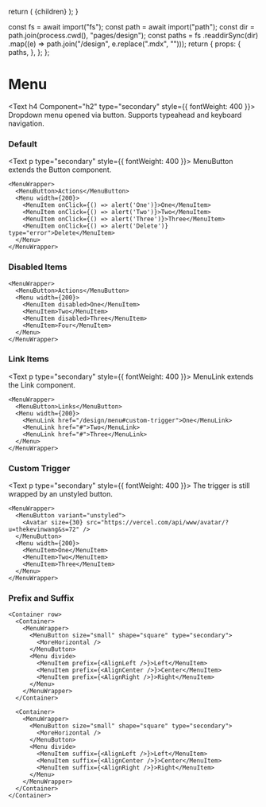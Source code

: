 
  return (
    <DesignLayout paths={paths}>
      <DesignLayoutInner>{children}</DesignLayoutInner>
    </DesignLayout>
  );
}

  const fs = await import("fs");
  const path = await import("path");
  const dir = path.join(process.cwd(), "pages/design");
  const paths = fs
    .readdirSync(dir)
    .map((e) => path.join("/design", e.replace(".mdx", "")));
  return {
    props: {
      paths,
    },
  };
};

# Menu

<Text h4 Component="h2" type="secondary" style={{ fontWeight: 400 }}>
  Dropdown menu opened via button. Supports typeahead and keyboard navigation.
</Text>

<Spacer y={2} />

### Default

<Text p type="secondary" style={{ fontWeight: 400 }}>
  MenuButton extends the <Link href="/design/button">Button component</Link>.
</Text>

```
<MenuWrapper>
  <MenuButton>Actions</MenuButton>
  <Menu width={200}>
    <MenuItem onClick={() => alert('One')}>One</MenuItem>
    <MenuItem onClick={() => alert('Two')}>Two</MenuItem>
    <MenuItem onClick={() => alert('Three')}>Three</MenuItem>
    <MenuItem onClick={() => alert('Delete')} type="error">Delete</MenuItem>
  </Menu>
</MenuWrapper>
```

<Spacer y={2} />

### Disabled Items

```
<MenuWrapper>
  <MenuButton>Actions</MenuButton>
  <Menu width={200}>
    <MenuItem disabled>One</MenuItem>
    <MenuItem>Two</MenuItem>
    <MenuItem disabled>Three</MenuItem>
    <MenuItem>Four</MenuItem>
  </Menu>
</MenuWrapper>
```

<Spacer y={2} />

### Link Items

<Text p type="secondary" style={{ fontWeight: 400 }}>
  MenuLink extends the <Link href="/design/link">Link component</Link>.
</Text>

```
<MenuWrapper>
  <MenuButton>Links</MenuButton>
  <Menu width={200}>
    <MenuLink href="/design/menu#custom-trigger">One</MenuLink>
    <MenuLink href="#">Two</MenuLink>
    <MenuLink href="#">Three</MenuLink>
  </Menu>
</MenuWrapper>
```

<Spacer y={2} />

### Custom Trigger

<Text p type="secondary" style={{ fontWeight: 400 }}>
  The trigger is still wrapped by an unstyled button.
</Text>

```
<MenuWrapper>
  <MenuButton variant="unstyled">
    <Avatar size={30} src="https://vercel.com/api/www/avatar/?u=thekevinwang&s=72" />
  </MenuButton>
  <Menu width={200}>
    <MenuItem>One</MenuItem>
    <MenuItem>Two</MenuItem>
    <MenuItem>Three</MenuItem>
  </Menu>
</MenuWrapper>
```

<Spacer y={2} />

### Prefix and Suffix

```
<Container row>
  <Container>
    <MenuWrapper>
      <MenuButton size="small" shape="square" type="secondary">
        <MoreHorizontal />
      </MenuButton>
      <Menu divide>
        <MenuItem prefix={<AlignLeft />}>Left</MenuItem>
        <MenuItem prefix={<AlignCenter />}>Center</MenuItem>
        <MenuItem prefix={<AlignRight />}>Right</MenuItem>
      </Menu>
    </MenuWrapper>
  </Container>

  <Container>
    <MenuWrapper>
      <MenuButton size="small" shape="square" type="secondary">
        <MoreHorizontal />
      </MenuButton>
      <Menu divide>
        <MenuItem suffix={<AlignLeft />}>Left</MenuItem>
        <MenuItem suffix={<AlignCenter />}>Center</MenuItem>
        <MenuItem suffix={<AlignRight />}>Right</MenuItem>
      </Menu>
    </MenuWrapper>
  </Container>
</Container>
```
